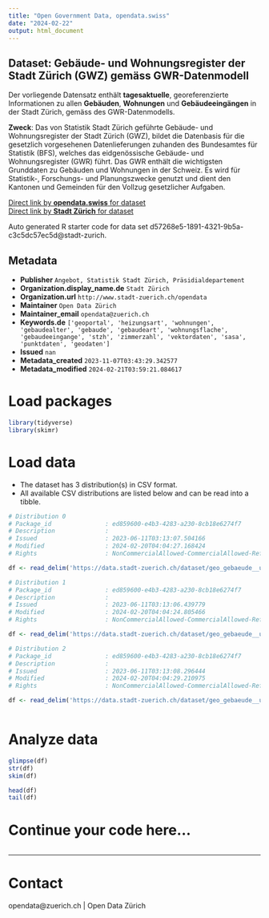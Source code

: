 ```yaml
---
title: "Open Government Data, opendata.swiss"
date: "2024-02-22"
output: html_document
---
```


## Dataset: Gebäude- und Wohnungsregister der Stadt Zürich (GWZ) gemäss GWR-Datenmodell

Der vorliegende Datensatz enthält **tagesaktuelle**, georeferenzierte Informationen zu allen **Gebäuden**, **Wohnungen** und **Gebäudeeingängen** in der Stadt Zürich, gemäss des GWR-Datenmodells.



**Zweck**: Das von Statistik Stadt Zürich geführte Gebäude- und Wohnungsregister der Stadt Zürich (GWZ), bildet die Datenbasis für die gesetzlich vorgesehenen Datenlieferungen zuhanden des Bundesamtes für Statistik (BFS), welches das eidgenössische Gebäude- und Wohnungsregister (GWR) führt.
Das GWR enthält die wichtigsten Grunddaten zu Gebäuden und Wohnungen in der Schweiz. Es wird für Statistik-, Forschungs- und Planungszwecke genutzt und dient den Kantonen und Gemeinden für den Vollzug gesetzlicher Aufgaben.

[Direct link by **opendata.swiss** for dataset](https://opendata.swiss/de/dataset/gebaude-und-wohnungsregister-der-stadt-zurich-gwz-gemass-gwr-datenmodell)<br>
[Direct link by **Stadt Zürich** for dataset](https://data.stadt-zuerich.ch/dataset/geo_gebaeude__und_wohnungsregister_der_stadt_zuerich__gwz__gemaess_gwr_datenmodell)

Auto generated R starter code for data set d57268e5-1891-4321-9b5a-c3c5dc57ec5d@stadt-zurich.

## Metadata

- **Publisher** `Angebot, Statistik Stadt Zürich, Präsidialdepartement`
- **Organization.display_name.de** `Stadt Zürich`
- **Organization.url** `http://www.stadt-zuerich.ch/opendata`
- **Maintainer** `Open Data Zürich`
- **Maintainer_email** `opendata@zuerich.ch`
- **Keywords.de** `['geoportal', 'heizungsart', 'wohnungen', 'gebaudealter', 'gebaude', 'gebaudeart', 'wohnungsflache', 'gebaudeeingange', 'stzh', 'zimmerzahl', 'vektordaten', 'sasa', 'punktdaten', 'geodaten']`
- **Issued** `nan`
- **Metadata_created** `2023-11-07T03:43:29.342577`
- **Metadata_modified** `2024-02-21T03:59:21.084617`


# Load packages

```r

library(tidyverse)
library(skimr)

```

# Load data

-   The dataset has 3 distribution(s) in CSV format.
-   All available CSV distributions are listed below and can be read into a tibble.

```r

# Distribution 0
# Package_id               : ed859600-e4b3-4283-a230-8cb18e6274f7
# Description              : 
# Issued                   : 2023-06-11T03:13:07.504166
# Modified                 : 2024-02-20T04:04:27.168424
# Rights                   : NonCommercialAllowed-CommercialAllowed-ReferenceNotRequired

df <- read_delim('https://data.stadt-zuerich.ch/dataset/geo_gebaeude__und_wohnungsregister_der_stadt_zuerich__gwz__gemaess_gwr_datenmodell/download/gwr_stzh_gebaeudeeingaenge.csv')

# Distribution 1
# Package_id               : ed859600-e4b3-4283-a230-8cb18e6274f7
# Description              : 
# Issued                   : 2023-06-11T03:13:06.439779
# Modified                 : 2024-02-20T04:04:24.805466
# Rights                   : NonCommercialAllowed-CommercialAllowed-ReferenceNotRequired

df <- read_delim('https://data.stadt-zuerich.ch/dataset/geo_gebaeude__und_wohnungsregister_der_stadt_zuerich__gwz__gemaess_gwr_datenmodell/download/gwr_stzh_gebaeude.csv')

# Distribution 2
# Package_id               : ed859600-e4b3-4283-a230-8cb18e6274f7
# Description              : 
# Issued                   : 2023-06-11T03:13:08.296444
# Modified                 : 2024-02-20T04:04:29.210975
# Rights                   : NonCommercialAllowed-CommercialAllowed-ReferenceNotRequired

df <- read_delim('https://data.stadt-zuerich.ch/dataset/geo_gebaeude__und_wohnungsregister_der_stadt_zuerich__gwz__gemaess_gwr_datenmodell/download/gwr_stzh_wohnungen.csv')



```

# Analyze data

```r

glimpse(df)
str(df)
skim(df)

head(df)
tail(df)

```

# Continue your code here...

```r

```

------------------------------------------------------------------------

# Contact

opendata@zuerich.ch | Open Data Zürich

